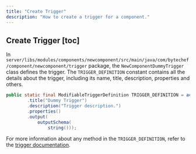 ```yaml
---
title: "Create Trigger"
description: "How to create a trigger for a component."
---
```


## Create Trigger [toc]

In `server/libs/modules/components/newcomponent/src/main/java/com/bytechef/component/newcomponent/trigger` package, the
`NewComponentDummyTrigger` class defines the trigger. The `TRIGGER_DEFINITION` constant contains all the details about
the trigger, including its name, title, description, properties and others.

``` java
public static final ModifiableTriggerDefinition TRIGGER_DEFINITION = action("dummy")
        .title("Dummy Trigger")
        .description("Trigger description.")
        .properties()
        .output(
            outputSchema(
                string()));
```

For more information about any method in the `TRIGGER_DEFINITION`, refer to the [trigger documentation](/developer-guide/component-specification/trigger).
